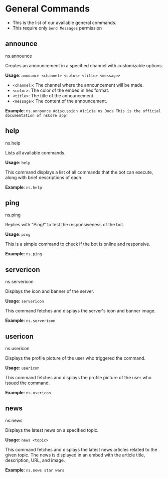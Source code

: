 
# General Commands

- This is the list of our available general commands.
- This require only `Send Messages` permission

## announce

<Callout>ns.announce</Callout>

Creates an announcement in a specified channel with customizable options.

**Usage**: `announce <channel> <color> <title> <message>`

- `<channel>`: The channel where the announcement will be made.
- `<color>`: The color of the embed in hex format.
- `<title>`: The title of the announcement.
- `<message>`: The content of the announcement.

**Example**: `ns.announce #discussion #1c1c1e ns Docs This is the official documentation of nsCore app!`

## help

<Callout>ns.help</Callout>

Lists all available commands.

**Usage**: `help`

This command displays a list of all commands that the bot can execute, along with brief descriptions of each.

**Example**: `ns.help`

## ping

<Callout>ns.ping</Callout>

Replies with "Ping!" to test the responsiveness of the bot.

**Usage**: `ping`

This is a simple command to check if the bot is online and responsive.

**Example**: `ns.ping`

## servericon

<Callout>ns.servericon</Callout>

Displays the icon and banner of the server.

**Usage**: `servericon`

This command fetches and displays the server's icon and banner image.

**Example**: `ns.servericon`

## usericon

<Callout>ns.usericon</Callout>

Displays the profile picture of the user who triggered the command.

**Usage**: `usericon`

This command fetches and displays the profile picture of the user who issued the command.

**Example**: `ns.usericon`

## news

<Callout>ns.news</Callout>

Displays the latest news on a specified topic.

**Usage**: `news <topic>`

This command fetches and displays the latest news articles related to the given topic. The news is displayed in an embed with the article title, description, URL, and image.

**Example**: `ns.news star wars`

